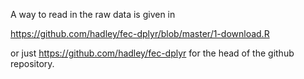 A way to read in the raw data is given in

<https://github.com/hadley/fec-dplyr/blob/master/1-download.R>

or just <https://github.com/hadley/fec-dplyr> for the head of the github repository.